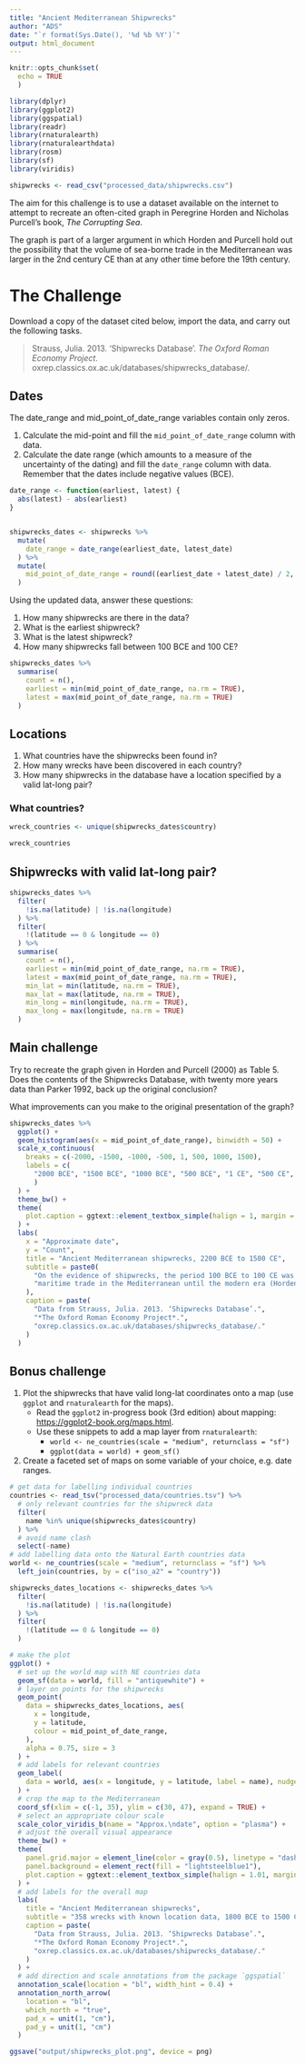 ```yaml
---
title: "Ancient Mediterranean Shipwrecks"
author: "ADS"
date: "`r format(Sys.Date(), '%d %b %Y')`"
output: html_document
---
```


```r
knitr::opts_chunk$set(
  echo = TRUE
  )

library(dplyr)
library(ggplot2)
library(ggspatial)
library(readr)
library(rnaturalearth)
library(rnaturalearthdata)
library(rosm)
library(sf)
library(viridis)

shipwrecks <- read_csv("processed_data/shipwrecks.csv")

```

The aim for this challenge is to use a dataset available on the internet to attempt to recreate
an often-cited graph in Peregrine Horden and Nicholas Purcell's book, *The Corrupting Sea*.

The graph is part of a larger argument in which Horden and Purcell hold out the possibility that
the volume of sea-borne trade in the Mediterranean was larger in the 2nd century CE than at any
other time before the 19th century.

# The Challenge

Download a copy of the dataset cited below, import the data, and carry out the following tasks.

> Strauss, Julia. 2013. ‘Shipwrecks Database’. *The Oxford Roman Economy Project*. \
> oxrep.classics.ox.ac.uk/databases/shipwrecks_database/.

## Dates

The date_range and mid_point_of_date_range variables contain only zeros.

1. Calculate the mid-point and fill the `mid_point_of_date_range` column with data.
2. Calculate the date range (which amounts to a measure of the uncertainty of the dating) and 
   fill the `date_range` column with data. Remember that the dates include negative values (BCE).

```r

date_range <- function(earliest, latest) {
  abs(latest) - abs(earliest)
}


shipwrecks_dates <- shipwrecks %>% 
  mutate(
    date_range = date_range(earliest_date, latest_date)
  ) %>% 
  mutate(
    mid_point_of_date_range = round((earliest_date + latest_date) / 2, 0)
  )

```

Using the updated data, answer these questions:

1. How many shipwrecks are there in the data?
1. What is the earliest shipwreck?
2. What is the latest shipwreck?
3. How many shipwrecks fall between 100 BCE and 100 CE?

```r
shipwrecks_dates %>% 
  summarise(
    count = n(),
    earliest = min(mid_point_of_date_range, na.rm = TRUE),
    latest = max(mid_point_of_date_range, na.rm = TRUE)
  )
```


## Locations

1. What countries have the shipwrecks been found in?
2. How many wrecks have been discovered in each country?
3. How many shipwrecks in the database have a location specified by a valid lat-long pair?


### What countries?

```r
wreck_countries <- unique(shipwrecks_dates$country)

wreck_countries
```


## Shipwrecks with valid lat-long pair?

```r

shipwrecks_dates %>% 
  filter(
    !is.na(latitude) | !is.na(longitude)
  ) %>% 
  filter(
    !(latitude == 0 & longitude == 0)
  ) %>% 
  summarise(
    count = n(),
    earliest = min(mid_point_of_date_range, na.rm = TRUE),
    latest = max(mid_point_of_date_range, na.rm = TRUE),
    min_lat = min(latitude, na.rm = TRUE),
    max_lat = max(latitude, na.rm = TRUE),
    min_long = min(longitude, na.rm = TRUE),
    max_long = max(longitude, na.rm = TRUE)
  )

```


## Main challenge

Try to recreate the graph given in Horden and Purcell (2000) as Table 5. Does the contents of the
Shipwrecks Database, with twenty more years data than Parker 1992, back up the original conclusion?

What improvements can you make to the original presentation of the graph?

```r

shipwrecks_dates %>% 
  ggplot() +
  geom_histogram(aes(x = mid_point_of_date_range), binwidth = 50) +
  scale_x_continuous(
    breaks = c(-2000, -1500, -1000, -500, 1, 500, 1000, 1500),
    labels = c(
      "2000 BCE", "1500 BCE", "1000 BCE", "500 BCE", "1 CE", "500 CE", "1000 CE", "1500 CE"
      )
  ) +
  theme_bw() +
  theme(
    plot.caption = ggtext::element_textbox_simple(halign = 1, margin = ggplot2::margin(6, 0, 0, 0))
  ) +
  labs(
    x = "Approximate date",
    y = "Count",
    title = "Ancient Mediterranean shipwrecks, 2200 BCE to 1500 CE",
    subtitle = paste0(
      "On the evidence of shipwrecks, the period 100 BCE to 100 CE was the greatest period of\n",
      "maritime trade in the Mediterranean until the modern era (Horden and Purcell 2000, 371-372)."
    ),
    caption = paste(
      "Data from Strauss, Julia. 2013. ‘Shipwrecks Database’.",
      "*The Oxford Roman Economy Project*.",
      "oxrep.classics.ox.ac.uk/databases/shipwrecks_database/."
    )
  )


```



## Bonus challenge

1. Plot the shipwrecks that have valid long-lat coordinates onto a map (use `ggplot` and 
   `rnaturalearth` for the maps).
      - Read the `ggplot2` in-progress book (3rd edition) about mapping: \
         [https://ggplot2-book.org/maps.html](https://ggplot2-book.org/maps.html).
      - Use these snippets to add a map layer from `rnaturalearth`:
        - `world <- ne_countries(scale = "medium", returnclass = "sf")`
        - `ggplot(data = world) + geom_sf()`
2. Create a faceted set of maps on some variable of your choice, e.g. date ranges.

```r
# get data for labelling individual countries
countries <- read_tsv("processed_data/countries.tsv") %>% 
  # only relevant countries for the shipwreck data
  filter(
    name %in% unique(shipwrecks_dates$country)
  ) %>% 
  # avoid name clash
  select(-name)
# add labelling data onto the Natural Earth countries data
world <- ne_countries(scale = "medium", returnclass = "sf") %>% 
  left_join(countries, by = c("iso_a2" = "country"))

shipwrecks_dates_locations <- shipwrecks_dates %>%
  filter(
    !is.na(latitude) | !is.na(longitude)
  ) %>% 
  filter(
    !(latitude == 0 & longitude == 0)
  )

# make the plot
ggplot() +
  # set up the world map with NE countries data
  geom_sf(data = world, fill = "antiquewhite") +
  # layer on points for the shipwrecks
  geom_point(
    data = shipwrecks_dates_locations, aes(
      x = longitude, 
      y = latitude, 
      colour = mid_point_of_date_range,
    ), 
    alpha = 0.75, size = 3
  ) +
  # add labels for relevant countries
  geom_label(
    data = world, aes(x = longitude, y = latitude, label = name), nudge_y = 0.3, size = 3
  ) +
  # crop the map to the Mediterranean
  coord_sf(xlim = c(-1, 35), ylim = c(30, 47), expand = TRUE) +
  # select an appropriate colour scale
  scale_color_viridis_b(name = "Approx.\ndate", option = "plasma") +
  # adjust the overall visual appearance
  theme_bw() +
  theme(
    panel.grid.major = element_line(color = gray(0.5), linetype = "dashed", size = 0.5),
    panel.background = element_rect(fill = "lightsteelblue1"),
    plot.caption = ggtext::element_textbox_simple(halign = 1.01, margin = ggplot2::margin(6, 0, 0, 0))
  ) +
  # add labels for the overall map
  labs(
    title = "Ancient Mediterranean shipwrecks",
    subtitle = "358 wrecks with known location data, 1800 BCE to 1500 CE",
    caption = paste(
      "Data from Strauss, Julia. 2013. ‘Shipwrecks Database’.",
      "*The Oxford Roman Economy Project*.",
      "oxrep.classics.ox.ac.uk/databases/shipwrecks_database/."
    )
  ) +
  # add direction and scale annotations from the package `ggspatial`
  annotation_scale(location = "bl", width_hint = 0.4) +
  annotation_north_arrow(
    location = "bl", 
    which_north = "true",
    pad_x = unit(1, "cm"),
    pad_y = unit(1, "cm")
  )

ggsave("output/shipwrecks_plot.png", device = png)
```

